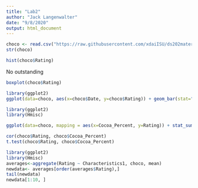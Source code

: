 ```yaml
---
title: "Lab2"
author: "Jack Langenwalter"
date: "9/8/2020"
output: html_document
---
```

```r
choco <- read.csv("https://raw.githubusercontent.com/xdaiISU/ds202materials/master/hwlabs/data/choco.csv")
str(choco)
```
```r
hist(choco$Rating)
```
No outstanding
```r
boxplot(choco$Rating)
```

```r
library(ggplot2)
ggplot(data=choco, aes(x=choco$Date, y=choco$Rating)) + geom_bar(stat="Identity")

```

```r
library(ggplot2)
library(Hmisc)

ggplot(data=choco, mapping = aes(x=Cocoa_Percent, y=Rating)) + stat_summary(fun.data = mean_sdl, geom = "area")

cor(choco$Rating, choco$Cocoa_Percent)
t.test(choco$Rating, choco$Cocoa_Percent)

```
```r
library(ggplot2)
library(Hmisc)
averages<-aggregate(Rating ~ Characteristics1, choco, mean) 
newdata<- averages[order(averages$Rating),]
tail(newdata)
newdata[1:10, ]
```

